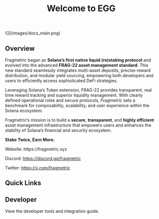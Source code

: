 ﻿---
title: "Welcome to EGG"
description: "Stake Twice, Earn more"
---

<Frame>
  ![](/images/docs_main.png)
</Frame>

## Overview

Fragmetric began as **Solana’s first native liquid (re)staking protocol** and evolved into the advanced **FRAG-22 asset management standard**. This new standard seamlessly integrates multi-asset deposits, precise reward distribution, and modular yield sourcing, empowering both developers and users to efficiently access sophisticated DeFi strategies.

Leveraging Solana’s Token extension, FRAG-22 provides transparent, real time reward tracking and superior liquidity management. With clearly defined operational roles and secure protocols, Fragmetric sets a benchmark for composability, scalability, and user experience within the Solana ecosystem.

Fragmetric’s mission is to build a **secure**, **transparent**, and **highly efficient** asset management infrastructure that empowers users and enhances the stability of Solana’s financial and security ecosystem.

**Stake Twice, Earn More.**

<Info>
  Website: https://fragmetric.xyz

  Discord: https://discord.gg/fragmetric

  Twitter: https://x.com/fragmetric
</Info>

## Quick Links

<CardGroup cols="2">
  <Card title="fragAsset" icon="dollar-sign" href="/assets">
    
  </Card>
  <Card title="Fragmetric Protocol" icon="shield-halved" href="/protocol">
    
  </Card>
  <Card title="Guides" icon="sparkles" href="/home/guides">
    
  </Card>
  <Card title="Brand Kit" icon="star" href="/home/resources/brand-kit">
    
  </Card>
</CardGroup>

## Developer

<Card title="For Developers" icon="wrench" href="/dev">
  View the developer tools and integration guide.
</Card>
